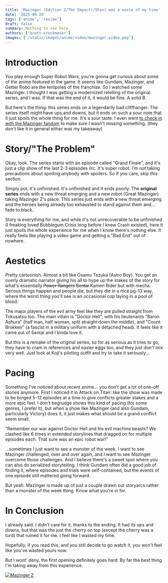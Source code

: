 ```yaml
---
title: 'Mazinger (Edition Z/The Impact!/Shin) was a waste of my time'
date: '2025-09-20'
tags: ['anime', 'review']
draft: false
summary: Nothing to see here
authors: ['brett-stockmeier']
images: ['/static/images/anime/video/mazinger-video.png']
---
```


# Introduction
You play enough Super Robot Wars, you're gonna get curious about some of the anime featured in the game. It seems like Gundam, Mazinger, and Getter Robo are the tentpoles of the franchise. So I watched some Mazinger. I thought I was getting a modernized retelling of the original series, and I was. If that was the end of it, it would be fine. A solid B.

But here's the thing: this series ends on a legendarily bad cliffhanger. The series itself might have ups and downs, but it ends on such a sour note that it just spoils the whole thing for me. It's a sour taste. I even went [to check in with the Mazinger fandom](https://www.reddit.com/r/mazinger/comments/1nln9xp/hey_so_after_playing_through_mazinger_infinity/) to make sure I wasn't missing something. (they don't like it in general either was my takeaway)

# Story/"The Problem"
Okay, look. The series starts with an episode called "Grand Finale", and it's just a clip show of the last 2-3 episodes iirc. It's super robot. I'm not taking precautions about spoiling anybody with spoilers. So if you care, skip this section.

Simply put, it's unfinished. It's unfinished and it ends poorly. The **original series** ends with a new threat emerging and a new robot (Great Mazinger) taking Mazinger Z's place. This series just ends with a new threat emerging and the heroes being already too exhausted to stand against them and... fade to black. 

Story is everything for me, and while it's not unrecoverable to be unfinished (I freaking loved Bubblegum Crisis long before I knew Crash existed), here it just spoils the whole experience for me when I know there's nothing else. It really feels like playing a video game and getting a "Bad End" out of nowhere.

# Aestetics
Pretty cartoonish. Almost a bit like Osamu Tezuka (Astro Boy). You get an overly dramatic narrator giving his all to hype up the stakes of the story for what's essentially ~~Power Rangers~~ ~~Sentai~~ Kamen Rider but with mecha. Serious things happen and people die, but they die in a nice pg-13 way, where the worst thing you'll see is an occasional cop laying in a pool of blood.

The major players of the evil army feel like they are pulled straight from Tokusatsu too. The main villain is "Doctor Hell", with his lieutenants "Baron Ashura" (half man, half woman, split straight down the middle), and "Count Brokken" (a fascist in a military uniform with a detached head). It feels like it came out of Sentai and I kinda love it.

But this is a remake of the original series, so for as serious as it tries to go, they have to cram in references and easter eggs too, and they just don't mix very well. Just look at Koji's piloting outfit and try to take it seriously...

# Pacing
Something I've noticed about recent anime... you don't get a lot of one-off stories anymore. First I noticed it in Attack on Titan: like the show was made to be binged 5-12 episodes at a time to give conflicts greater stakes and a more epic feel. I don't begrudge shows this kind of pacing (for some genres, I prefer it), but when a show like Mazinger (and also Gundam, particularly Victory) does it, it just makes what should be a grand conflict seem small.

"Remember our war against Doctor Hell and his evil machine beasts? We clashed like 6 times in extended storylines that dragged on for multiple episodes each. That sure was an epic robot war!"

...sometimes I just want to see a monster of the week. I want to see Mazinger challenged, over and over again, and I want to see Mazinger overcome those challenges. And I believe there's a sweet spot where you can also do serialized storytelling. I think Gundam often did a good job of finding it, where episodes and trials were self-contained, but the events of one episode still mattered going forward.


But yeah. Mazinger is made up of just a couple drawn out storyarcs rather than a monster of the week thing. Know what you're in for.

# In Conclusion
I already said. I didn't care for it, thanks to the ending. It had its ups and downs, but that was the just the cherry on top (except the cherry was a turd) that ruined it for me. I feel like I wasted my time.

Hopefully, if you read this, and you still decide to go watch it, you won't feel like you've wasted yours now.

But I wont' deny, the first opening definitely goes hard. By far the best thing I'm taking away from this experience.

[![Mazinger Z](/static/images/anime/video/mazinger-video.png)](https://youtu.be/n-55YJpaDys?si=w6Z-1xcAG00XIuTD)